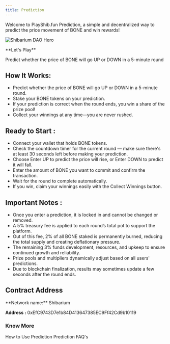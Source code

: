 ```yaml
---
title: Prediction
---
```


Welcome to PlayShib.fun Prediction, a simple and decentralized way to predict the price movement of BONE and win rewards!

<img
  className="shib_header_img"
  src="https://d2kcuz85m99k18.cloudfront.net/playShib.png"
  alt="Shibarium DAO Hero"
/>


<Tip>
**Let's Play**

Predict whether the price of BONE will go UP or DOWN in a 5-minute round
</Tip>

## How It Works:

- Predict whether the price of BONE will go UP or DOWN in a 5-minute round.
- Stake your BONE tokens on your prediction.
- If your prediction is correct when the round ends, you win a share of the prize pool!
- Collect your winnings at any time—you are never rushed.

## Ready to Start :

- Connect your wallet that holds BONE tokens.
- Check the countdown timer for the current round — make sure there's at least 30 seconds left before making your prediction.
- Choose Enter UP to predict the price will rise, or Enter DOWN to predict it will fall.
- Enter the amount of BONE you want to commit and confirm the transaction.
- Wait for the round to complete automatically.
- If you win, claim your winnings easily with the Collect Winnings button.

## Important Notes :

- Once you enter a prediction, it is locked in and cannot be changed or removed.
- A 5% treasury fee is applied to each round’s total pot to support the platform.
- Out of this fee, 2% of all BONE staked is permanently burned, reducing the total supply and creating deflationary pressure.
- The remaining 3% funds development, resources, and upkeep to ensure continued growth and reliability.
- Prize pools and multipliers dynamically adjust based on all users' predictions.
- Due to blockchain finalization, results may sometimes update a few seconds after the round ends.

## Contract Address

<CardGroup cols={1}>
**Network name:** Shibarium

**Address :** 0xEfC9743D7e1b84D413647385EC9Ff42Cd9b10119
</CardGroup>


### Know More

<CardGroup cols={2}>
  <Card title="How To" icon="window" href="prediction-guide">
    How to Use Prediction
  </Card>
  <Card title="FAQ" icon="coins" href="prediction-faq">
    Prediction FAQ's
  </Card>
</CardGroup>




